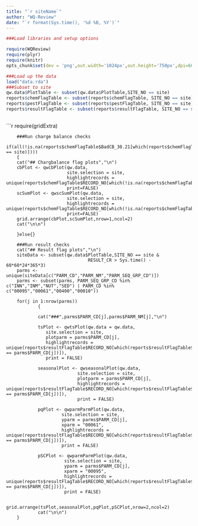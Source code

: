 ```yaml
---
title: "`r siteName`"
author: "WQ-Review"
date: "`r format(Sys.time(), '%d %B, %Y')`"
---
```

```r
###Load libraries and setup options

require(WQReview)
require(plyr)
require(knitr)
opts_chunk$set(dev = 'png',out.width='1024px',out.height='750px',dpi=60)
```

```r
###Load up the data
load("data.rda")
###Subset to site
qw.data$PlotTable <- subset(qw.data$PlotTable,SITE_NO == site)
reports$chemFlagTable <- subset(reports$chemFlagTable, SITE_NO == site)
reports$pestFlagTable <- subset(reports$pestFlagTable, SITE_NO == site)   
reports$resultFlagTable <- subset(reports$resultFlagTable, SITE_NO == site) 
        
```
        

```r
require(gridExtra)

        ###Run charge balance checks
        if(all(!is.na(reports$chemFlagTable$BadCB_30.21[which(reports$chemFlagTable$SITE_NO == site)])))
        {
        cat("## Chargbalance flag plots","\n")
        cbPlot <- qwcbPlot(qw.data,
                           site.selection = site,
                           highlightrecords = unique(reports$chemFlagTable$RECORD_NO[which(!is.na(reports$chemFlagTable$BadCB_30.21))]),
                           print=FALSE)
        scSumPlot <- qwscSumPlot(qw.data,
                           site.selection = site,
                           highlightrecords = unique(reports$chemFlagTable$RECORD_NO[which(!is.na(reports$chemFlagTable$BadCB_30.21))]),
                           print=FALSE)
        grid.arrange(cbPlot,scSumPlot,nrow=1,ncol=2)
        cat("\n\n")

        }else{}
        
        ###Run result checks
        cat("## Result flag plots","\n")
        siteData <- subset(qw.data$PlotTable,SITE_NO == site &
                                   RESULT_CR > Sys.time() - 60*60*24*365*3)
        parms <- unique(siteData[c("PARM_CD","PARM_NM","PARM_SEQ_GRP_CD")])
        parms <- subset(parms, PARM_SEQ_GRP_CD %in% c("INN","INM","NUT","SED") | PARM_CD %in% c("00095","00061","00400","00010"))
        
        for(j in 1:nrow(parms))
                {
                
                cat("###",parms$PARM_CD[j],parms$PARM_NM[j],"\n")
                
                tsPlot <- qwtsPlot(qw.data = qw.data,
                   site.selection = site,
                   plotparm = parms$PARM_CD[j],
                   highlightrecords = unique(reports$resultFlagTable$RECORD_NO[which(reports$resultFlagTable$PARM_CD == parms$PARM_CD[j])]),
                   print = FALSE)
                
                seasonalPlot <- qwseasonalPlot(qw.data,
                               site.selection = site,
                               plotparm = parms$PARM_CD[j],
                               highlightrecords = unique(reports$resultFlagTable$RECORD_NO[which(reports$resultFlagTable$PARM_CD == parms$PARM_CD[j])]),
                               print = FALSE)
                
                pqPlot <- qwparmParmPlot(qw.data,
                         site.selection = site,
                         yparm = parms$PARM_CD[j],
                         xparm = "00061",
                         highlightrecords = unique(reports$resultFlagTable$RECORD_NO[which(reports$resultFlagTable$PARM_CD == parms$PARM_CD[j])]),
                         print = FALSE)
                
                pSCPlot <- qwparmParmPlot(qw.data,
                          site.selection = site,
                          yparm = parms$PARM_CD[j],
                          xparm = "00095",
                          highlightrecords = unique(reports$resultFlagTable$RECORD_NO[which(reports$resultFlagTable$PARM_CD == parms$PARM_CD[j])]),
                          print = FALSE)
                
                grid.arrange(tsPlot,seasonalPlot,pqPlot,pSCPlot,nrow=2,ncol=2)
                cat("\n\n")
        }

                



        



